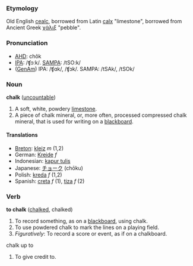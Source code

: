 ===Etymology===
Old English [[cealc]], borrowed from Latin [[calx]] "limestone", borrowed from Ancient Greek [[χάλιξ]] "pebble".

===Pronunciation===
*[[w:AHD|AHD]]: chôk
*[[w:IPA|IPA]]: /ʧɔːk/. [[w:SAMPA|SAMPA]]: /tSO:k/
*([[w:General American|GenAm]]) IPA: /ʧɑk/, /ʧɔk/.  SAMPA: /tSAk/, /tSOk/

===Noun===
'''chalk''' ([[uncountable]])

#A soft, white, powdery [[limestone]].
#A piece of chalk mineral, or, more often, processed compressed chalk mineral, that is used for writing on a [[blackboard]].

====Translations====
*[[Breton]]: [[kleiz]] ''m'' (1,2)
*German: [[Kreide]] ''f''
*Indonesian: [[kapur tulis]]
*Japanese: [[チョーク]] (chōku)
*Polish: [[kreda]] ''f'' (1,2)
*Spanish: [[creta]] ''f'' (1), [[tiza]] ''f'' (2)

===Verb===
'''to chalk''' ([[chalked]], chalked)

#To record something, as on a [[blackboard]], using chalk.
#To use powdered chalk to mark the lines on a playing field.
#''Figuratively'': To record a score or event, as if on a chalkboard.
;chalk up to
#To give credit to.